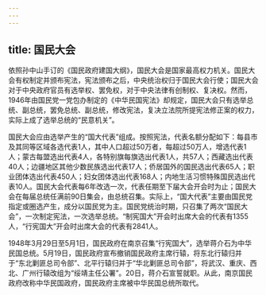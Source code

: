 ```yaml
---
---
---
```

title: 国民大会
---



依照孙中山手订的《国民政府建国大纲》，国民大会是国家最高权力机关。国民大会有权制定并颁布宪法，宪法颁布之后，中央统治权归于国民大会行使；国民大会对于中央政府官员有选举权、罢免权，对于中央法律有创制权、复决权。然而，1946年由国民党一党包办制定的《中华民国宪法》却规定，国民大会只有选举总统、副总统，罢免总统、副总统，修改宪法，复决立法院所提宪法修正案的权力，实际上成了选举总统的“民意机关”。

国民大会应由选举产生的“国大代表”组成。按照宪法，代表名额分配如下：每县市及其同等区域各选代表1人，其中人口超过50万者，每超过50万人，增选代表1人；蒙古每盟选出代表4人，各特别旗每旗选出代表1人，共57人；西藏选出代表40人；边疆地区其他少数民族选出代表17人；侨居国外的国民选出代表65人；职业团体选出代表450人；妇女团体选出代表168人；内地生活习惯特殊国民选出代表10人。国民大会代表每6年改选一次，代表任期至下届大会开会时为止；国民大会在每届总统任满前90日集会，由总统召集。实际上，“国大代表”主要由国民党指定或圈选产生，成分以国民党为主。国民党统治时期，只召集了两次“国民大会”，一次制定宪法，一次选举总统。“制宪国大”开会时出席大会的代表有1355人，“行宪国大”开会时出席大会的代表有2841人。

1948年3月29日至5月1日，国民政府在南京召集“行宪国大”，选举蒋介石为中华民国总统。5月19日，国民政府宣布撤销国民政府主席行辕，将东北行辕归并于“东北剿匪总司令部”、北平行辕归并于“华北剿匪总司令部”，将武汉、重庆、西北、广州行辕改组为“绥靖主任公署”。20日，蒋介石宣誓就职。从此，南京国民政府改称中华民国政府，国民政府主席被中华民国总统所取代。